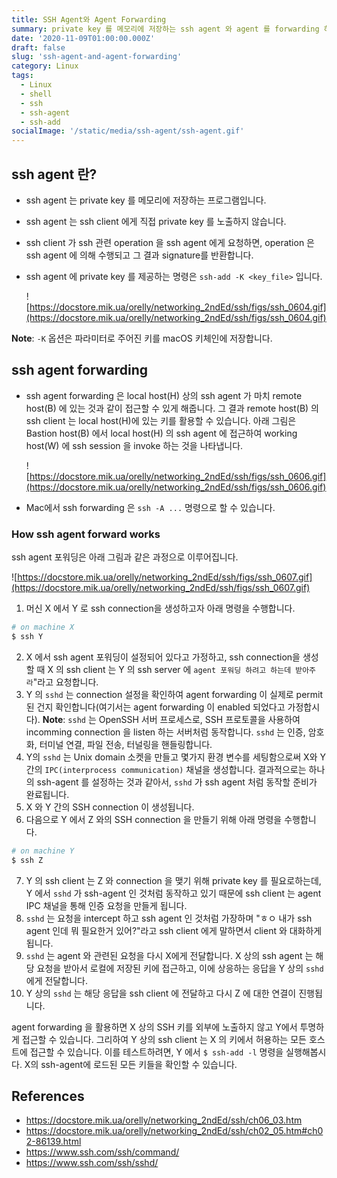```yaml
---
title: SSH Agent와 Agent Forwarding
summary: private key 를 메모리에 저장하는 ssh agent 와 agent 를 forwarding 하는 방법에 대해 알아봅시다
date: '2020-11-09T01:00:00.000Z'
draft: false
slug: 'ssh-agent-and-agent-forwarding'
category: Linux
tags:
  - Linux
  - shell
  - ssh
  - ssh-agent
  - ssh-add
socialImage: '/static/media/ssh-agent/ssh-agent.gif'
---
```


## ssh agent 란?

- ssh agent 는 private key 를 메모리에 저장하는 프로그램입니다.

- ssh agent 는 ssh client 에게 직접 private key 를 노출하지 않습니다.

- ssh client 가 ssh 관련 operation 을 ssh agent 에게 요청하면, operation 은 ssh agent 에 의해 수행되고 그 결과 signature를 반환합니다.

- ssh agent 에 private key 를 제공하는 명령은 `ssh-add -K <key_file>` 입니다.

  ![https://docstore.mik.ua/orelly/networking_2ndEd/ssh/figs/ssh_0604.gif](https://docstore.mik.ua/orelly/networking_2ndEd/ssh/figs/ssh_0604.gif)

**Note**: `-K` 옵션은 파라미터로 주어진 키를 macOS 키체인에 저장합니다.

## ssh agent forwarding

- ssh agent forwarding 은 local host(H) 상의 ssh agent 가 마치 remote host(B) 에 있는 것과 같이 접근할 수 있게 해줍니다. 그 결과 remote host(B) 의 ssh client 는 local host(H)에 있는 키를 활용할 수 있습니다. 아래 그림은 Bastion host(B) 에서 local host(H) 의 ssh agent 에 접근하여 working host(W) 에 ssh session 을 invoke 하는 것을 나타냅니다.

  ![https://docstore.mik.ua/orelly/networking_2ndEd/ssh/figs/ssh_0606.gif](https://docstore.mik.ua/orelly/networking_2ndEd/ssh/figs/ssh_0606.gif)

- Mac에서 ssh forwarding 은 `ssh -A ...` 명령으로 할 수 있습니다.

### How ssh agent forward works

ssh agent 포워딩은 아래 그림과 같은 과정으로 이루어집니다.

![https://docstore.mik.ua/orelly/networking_2ndEd/ssh/figs/ssh_0607.gif](https://docstore.mik.ua/orelly/networking_2ndEd/ssh/figs/ssh_0607.gif)

1. 머신 X 에서 Y 로 ssh connection을 생성하고자 아래 명령을 수행합니다.

```sh
# on machine X
$ ssh Y
```

2. X 에서 ssh agent 포워딩이 설정되어 있다고 가정하고, ssh connection을 생성할 때 X 의 ssh client 는 Y 의 ssh server 에 `agent 포워딩 하려고 하는데 받아주라`"라고 요청합니다.
3. Y 의 `sshd` 는 connection 설정을 확인하여 agent forwarding 이 실제로 permit 된 건지 확인합니다(여기서는 agent forwarding 이 enabled 되었다고 가정합시다).
   **Note**: `sshd` 는 OpenSSH 서버 프로세스로, SSH 프로토콜을 사용하여 incomming connection 을 listen 하는 서버처럼 동작합니다. `sshd` 는 인증, 암호화, 터미널 연결, 파일 전송, 터널링을 핸들링합니다.
4. Y의 `sshd` 는 Unix domain 소켓을 만들고 몇가지 환경 변수를 세팅함으로써 X와 Y 간의 `IPC(interprocess communication)` 채널을 생성합니다. 결과적으로는 하나의 ssh-agent 를 설정하는 것과 같아서, `sshd` 가 ssh agent 처럼 동작할 준비가 완료됩니다.
5. X 와 Y 간의 SSH connection 이 생성됩니다.
6. 다음으로 Y 에서 Z 와의 SSH connection 을 만들기 위해 아래 명령을 수행합니다.

```sh
# on machine Y
$ ssh Z
```

7. Y 의 ssh client 는 Z 와 connection 을 맺기 위해 private key 를 필요로하는데, Y 에서 `sshd` 가 ssh-agent 인 것처럼 동작하고 있기 때문에 ssh client 는 agent IPC 채널을 통해 인증 요청을 만들게 됩니다.
8. `sshd` 는 요청을 intercept 하고 ssh agent 인 것처럼 가장하며 "ㅎㅇ 내가 ssh agent 인데 뭐 필요한거 있어?"라고 ssh client 에게 말하면서 client 와 대화하게 됩니다.
9. `sshd` 는 agent 와 관련된 요청을 다시 X에게 전달합니다. X 상의 ssh agent 는 해당 요청을 받아서 로컬에 저장된 키에 접근하고, 이에 상응하는 응답을 Y 상의 `sshd` 에게 전달합니다.
10. Y 상의 `sshd` 는 해당 응답을 ssh client 에 전달하고 다시 Z 에 대한 연결이 진행됩니다.

agent forwarding 을 활용하면 X 상의 SSH 키를 외부에 노출하지 않고 Y에서 투명하게 접근할 수 있습니다. 그리하여 Y 상의 ssh client 는 X 의 키에서 허용하는 모든 호스트에 접근할 수 있습니다. 이를 테스트하려면, Y 에서 `$ ssh-add -l` 명령을 실행해봅시다. X의 ssh-agent에 로드된 모든 키들을 확인할 수 있습니다.

## References

- https://docstore.mik.ua/orelly/networking_2ndEd/ssh/ch06_03.htm
- https://docstore.mik.ua/orelly/networking_2ndEd/ssh/ch02_05.htm#ch02-86139.html
- https://www.ssh.com/ssh/command/
- https://www.ssh.com/ssh/sshd/
